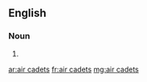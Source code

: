 ==English==

===Noun===
{{head|en}}

# {{plural of|air cadet}}

[[ar:air cadets]]
[[fr:air cadets]]
[[mg:air cadets]]